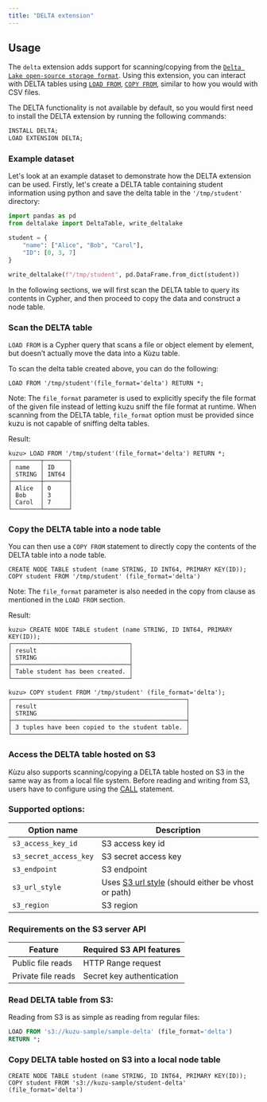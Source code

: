 ```yaml
---
title: "DELTA extension"
---
```



## Usage

The `delta` extension adds support for scanning/copying from the [`Delta Lake open-source storage format`](https://delta.io/). Using this extension, you can
interact with DELTA tables using [`LOAD FROM`](/cypher/query-clauses/load-from),
[`COPY FROM`](/import/copy-from-query-results), similar to how you would
with CSV files.

The DELTA functionality is not available by default, so you would first need to install the DELTA
extension by running the following commands:

```sql
INSTALL DELTA;
LOAD EXTENSION DELTA;
```

### Example dataset

Let's look at an example dataset to demonstrate how the DELTA extension can be used.
Firstly, let's create a DELTA table containing student information using python and save the delta table in the `'/tmp/student'` directory:
```python
import pandas as pd
from deltalake import DeltaTable, write_deltalake

student = {
    "name": ["Alice", "Bob", "Carol"],
    "ID": [0, 3, 7]
}

write_deltalake(f"/tmp/student", pd.DataFrame.from_dict(student))
```

In the following sections, we will first scan the DELTA table to query its contents in Cypher, and
then proceed to copy the data and construct a node table.

### Scan the DELTA table
`LOAD FROM` is a Cypher query that scans a file or object element by element, but doesn’t actually
move the data into a Kùzu table.

To scan the delta table created above, you can do the following:

```cypher
LOAD FROM '/tmp/student'(file_format='delta') RETURN *;
```
Note: The `file_format` parameter is used to explicitly specify the file format of the given file instead of letting kuzu sniff the file format at runtime. When scanning from the DELTA table, `file_format` option must be provided since kuzu is not capable of sniffing delta tables.

Result:
```cypher
kuzu> LOAD FROM '/tmp/student'(file_format='delta') RETURN *;
┌────────┬───────┐
│ name   │ ID    │
│ STRING │ INT64 │
├────────┼───────┤
│ Alice  │ 0     │
│ Bob    │ 3     │
│ Carol  │ 7     │
└────────┴───────┘
```

### Copy the DELTA table into a node table
You can then use a `COPY FROM` statement to directly copy the contents of the DELTA table into a node table.

```cypher
CREATE NODE TABLE student (name STRING, ID INT64, PRIMARY KEY(ID));
COPY student FROM '/tmp/student' (file_format='delta')
```
Note: The `file_format` parameter is also needed in the copy from clause as mentioned in the `LOAD FROM` section.

Result:
```cypher
kuzu> CREATE NODE TABLE student (name STRING, ID INT64, PRIMARY KEY(ID));
┌─────────────────────────────────┐
│ result                          │
│ STRING                          │
├─────────────────────────────────┤
│ Table student has been created. │
└─────────────────────────────────┘

kuzu> COPY student FROM '/tmp/student' (file_format='delta');
┌─────────────────────────────────────────────────┐
│ result                                          │
│ STRING                                          │
├─────────────────────────────────────────────────┤
│ 3 tuples have been copied to the student table. │
└─────────────────────────────────────────────────┘
```

### Access the DELTA table hosted on S3
Kùzu also supports scanning/copying a DELTA table hosted on S3 in the same way as from a local file system.
Before reading and writing from S3, users have to configure using the [CALL](https://kuzudb.com/docusaurus/cypher/configuration) statement.

### Supported options:

| Option name | Description |
|----------|----------|
| `s3_access_key_id` | S3 access key id |
| `s3_secret_access_key` | S3 secret access key |
| `s3_endpoint` | S3 endpoint |
| `s3_url_style` | Uses [S3 url style](https://docs.aws.amazon.com/AmazonS3/latest/userguide/VirtualHosting.html) (should either be vhost or path) |
| `s3_region` | S3 region |

### Requirements on the S3 server API

| Feature | Required S3 API features |
|----------|----------|
| Public file reads | HTTP Range request |
| Private file reads | Secret key authentication|

### Read DELTA table from S3:
Reading from S3 is as simple as reading from regular files:

```sql
LOAD FROM 's3://kuzu-sample/sample-delta' (file_format='delta')
RETURN *;
```

### Copy DELTA table hosted on S3 into a local node table
```cypher
CREATE NODE TABLE student (name STRING, ID INT64, PRIMARY KEY(ID));
COPY student FROM 's3://kuzu-sample/student-delta' (file_format='delta')
```
